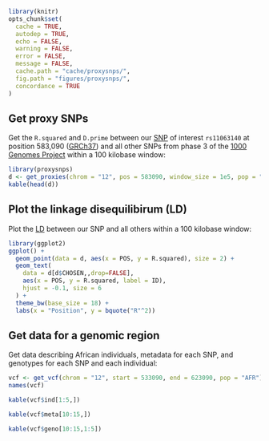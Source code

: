 ```r
library(knitr)
opts_chunk$set(
  cache = TRUE,
  autodep = TRUE,
  echo = FALSE,
  warning = FALSE,
  error = FALSE,
  message = FALSE,
  cache.path = "cache/proxysnps/",
  fig.path = "figures/proxysnps/",
  concordance = TRUE
)
```

## Get proxy SNPs

Get the `R.squared` and `D.prime` between our [SNP] of interest `rs11063140` at
position 583,090 ([GRCh37]) and all other SNPs from phase 3 of the [1000
Genomes Project][1000genomes] within a 100 kilobase window:

```r
library(proxysnps)
d <- get_proxies(chrom = "12", pos = 583090, window_size = 1e5, pop = "AFR")
kable(head(d))
```

## Plot the linkage disequilibirum (LD)

Plot the [LD] between our SNP and all others within a 100 kilobase window:
  
```r
library(ggplot2)
ggplot() +
  geom_point(data = d, aes(x = POS, y = R.squared), size = 2) +
  geom_text(
    data = d[d$CHOSEN,,drop=FALSE],
    aes(x = POS, y = R.squared, label = ID),
    hjust = -0.1, size = 6
  ) +
  theme_bw(base_size = 18) +
  labs(x = "Position", y = bquote("R"^2))
```

## Get data for a genomic region

Get data describing African individuals, metadata for each SNP, and
genotypes for each SNP and each individual:

```r
vcf <- get_vcf(chrom = "12", start = 533090, end = 623090, pop = "AFR")
names(vcf)
```

```r
kable(vcf$ind[1:5,])
```

```r
kable(vcf$meta[10:15,])
```

```r
kable(vcf$geno[10:15,1:5])
```

[LD]: https://en.wikipedia.org/wiki/Linkage_disequilibrium
[SNP]: https://en.wikipedia.org/wiki/Single-nucleotide_polymorphism

[1000genomes]: http://www.1000genomes.org/
[GRCh37]: http://www.1000genomes.org/faq/which-reference-assembly-do-you-use

